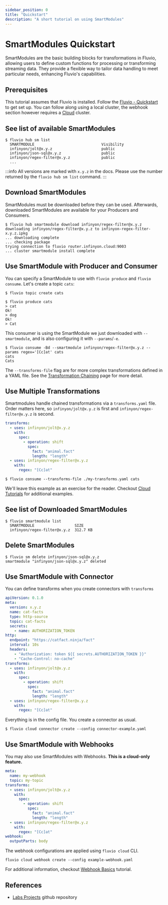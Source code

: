 ```yaml
---
sidebar_position: 0
title: "Quickstart"
description: "A short tutorial on using SmartModules"
---
```


# SmartModules Quickstart

SmartModules are the basic building blocks for transformations in Fluvio, allowing users to define custom functions for processing or transforming streaming data. They provide a flexible way to tailor data handling to meet particular needs, enhancing Fluvio's capabilities.

## Prerequisites

This tutorial assumes that Fluvio is installed. Follow the [Fluvio - Quickstart] to get set up. You can follow along using a local cluster, the webhook section however requires a [Cloud] cluster.


## See list of available SmartModules

```shell copy="fl"
$ fluvio hub sm list
  SMARTMODULE                              Visibility
  infinyon/jolt@x.y.z                      public
  infinyon/json-sql@x.y.z                  public
  infinyon/regex-filter@x.y.z              public
  ...
```

:::info
All versions are marked with `x.y.z` in the docs. Please use the number returned by the `fluvio hub sm list` command.
:::


## Download SmartModules

SmartModules must be downloaded before they can be used. Afterwards, downloaded SmartModules are available for your Producers and Consumers.


```shell copy="fl"
$ fluvio hub smartmodule download infinyon/regex-filter@x.y.z
downloading infinyon/regex-filter@x.y.z to infinyon-regex-filter-x.y.z.ipkg
... downloading complete
... checking package
trying connection to fluvio router.infinyon.cloud:9003
... cluster smartmodule install complete
```

## Use SmartModule with Producer and Consumer

You can specify a SmartModule to use with `fluvio produce` and `fluvio consume`. Let's create a topic `cats`:

```shell copy="fl"
$ fluvio topic create cats
```

```shell copy="fl"
$ fluvio produce cats
> cat
Ok!
> dog
Ok!
> Cat
```


This consumer is using the SmartModule we just downloaded with `--smartmodule`, and is also configuring it with `--params`/`-e`.

```shell copy="fl"
$ fluvio consume -Bd --smartmodule infinyon/regex-filter@x.y.z --params regex='[Cc]at' cats
cats
Cats
```

The `--transforms-file` flag are for more complex transformations defined in a YAML file. See the [Transformation Chaining] page for more detail.


## Use Multiple Transformations

Smartmodules handle chained transformations via a `transforms.yaml` file. Order matters here, so `infinyon/jolt@x.y.z` is first and `infinyon/regex-filter@x.y.z` is second.

```yaml
transforms:
  - uses: infinyon/jolt@x.y.z
    with:
      spec:
        - operation: shift
          spec:
            fact: "animal.fact"
            length: "length"
  - uses: infinyon/regex-filter@x.y.z
    with:
      regex: "[Cc]at"
```

```shell copy="fl"
$ fluvio consume --transforms-file ./my-transforms.yaml cats
```

We'll leave this example as an exercise for the reader. Checkout [Cloud Tutorials] for additional examples.


## See list of Downloaded SmartModules

```shell copy="fl"
$ fluvio smartmodule list
  SMARTMODULE                  SIZE
  infinyon/regex-filter@x.y.z  312.7 KB
```


## Delete SmartModules

```shell copy="fl"
$ fluvio sm delete infinyon/json-sql@x.y.z
smartmodule "infinyon/json-sql@x.y.z" deleted
```

## Use SmartModule with Connector

You can define transforms when you create connectors with `transforms`


```yaml title="connector-example.yaml"
apiVersion: 0.1.0
meta:
  version: x.y.z
  name: cat-facts
  type: http-source
  topic: cat-facts
  secrets:
    - name: AUTHORIZATION_TOKEN
http:
  endpoint: "https://catfact.ninja/fact"
  interval: 10s
  headers:
    - "Authorization: token ${{ secrets.AUTHORIZATION_TOKEN }}"
    - "Cache-Control: no-cache"
transforms:
  - uses: infinyon/jolt@x.y.z
    with:
      spec:
        - operation: shift
          spec:
            fact: "animal.fact"
            length: "length"
  - uses: infinyon/regex-filter@x.y.z
    with:
      regex: "[Cc]at"
```

Everything is in the config file. You create a connector as usual.

```shell copy="fl"
$ fluvio cloud connector create --config connector-example.yaml
```

## Use SmartModule with Webhooks

You may also use SmartModules with Webhooks. **This is a cloud-only feature.**

```yaml title="example-webhook.yaml"
meta:
  name: my-webhook
  topic: my-topic
transforms:
  - uses: infinyon/jolt@x.y.z
    with:
      spec:
        - operation: shift
          spec:
            fact: "animal.fact"
            length: "length"
  - uses: infinyon/regex-filter@x.y.z
    with:
      regex: "[Cc]at"
webhook:
  outputParts: body
```

The webhook configurations are applied using `fluvio cloud` CLI.

```shell copy="fl"
fluvio cloud webhook create --config example-webhook.yaml
```

For additional information, checkout [Webhook Basics] tutorial.

## References

* [Labs Projects] github repository


[Fluvio - Quickstart]: fluvio/quickstart.mdx
[Transformation Chaining]: smartmodules/features/chaining.mdx
[`fluvio cloud`]: cloud/cli/overview.mdx
[Webhook Basics]: cloud/how-to/use-webhooks.mdx
[Cloud Tutorials]: cloud/tutorials/index.md
[Cloud]: cloud/quickstart.mdx
[Labs Projects]: https://github.com/infinyon/labs-projects
